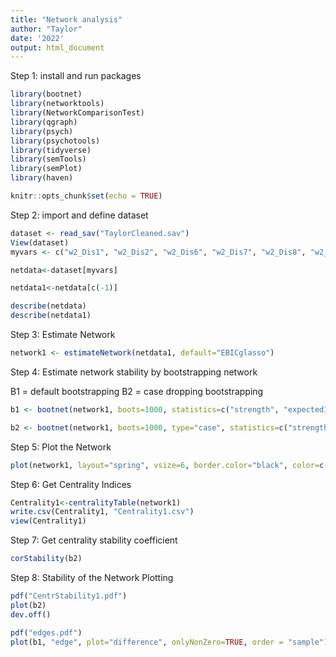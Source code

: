 ```yaml
---
title: "Network analysis"
author: "Taylor"
date: '2022'
output: html_document
---
```

Step 1: install and run packages 

```r
library(bootnet)
library(networktools)
library(NetworkComparisonTest)
library(qgraph)
library(psych)
library(psychotools)
library(tidyverse)
library(semTools)
library(semPlot)
library(haven)

knitr::opts_chunk$set(echo = TRUE)
```

Step 2: import and define dataset
```r
dataset <- read_sav("TaylorCleaned.sav")
View(dataset)
myvars <- c("w2_Dis1", "w2_Dis2", "w2_Dis6", "w2_Dis7", "w2_Dis8", "w2_Dis9", "w2_Dis10", "w2_Dis15", "Addiction")

netdata<-dataset[myvars]

netdata1<-netdata[c(-1)]

describe(netdata)
describe(netdata1)

```

Step 3: Estimate Network
```r

network1 <- estimateNetwork(netdata1, default="EBICglasso")

```


Step 4: Estimate network stability by bootstrapping network

B1 = default bootstrapping 
B2 = case dropping bootstrapping 

```r
b1 <- bootnet(network1, boots=1000, statistics=c("strength", "expectedInfluence", "edge"))

b2 <- bootnet(network1, boots=1000, type="case", statistics=c("strength", "expectedInfluence", "edge"))


```


Step 5: Plot the Network
```r

plot(network1, layout="spring", vsize=6, border.color="black", color=c('lightblue','orange', 'red'))

```

Step 6: Get Centrality Indices
```r
Centrality1<-centralityTable(network1)
write.csv(Centrality1, "Centrality1.csv")
view(Centrality1)

```


Step 7: Get centrality stability coefficient
```r
corStability(b2)
```

Step 8: Stability of the Network Plotting
```r
pdf("CentrStability1.pdf")
plot(b2)
dev.off()
```


```r
pdf("edges.pdf")
plot(b1, "edge", plot="difference", onlyNonZero=TRUE, order = "sample")
```





